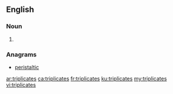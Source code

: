 ==English==

===Noun===
{{head|en|plural}}

# {{plural of|triplicate|lang=en|nocat=1}}

===Anagrams===
* [[peristaltic#English|peristaltic]]

[[ar:triplicates]]
[[ca:triplicates]]
[[fr:triplicates]]
[[ku:triplicates]]
[[my:triplicates]]
[[vi:triplicates]]
